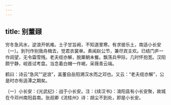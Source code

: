 ```yaml
---
---
---
```

title: 别董颋
---




穷冬急风水，逆浪开帆难。士子甘旨阙，不知道里寒。有求彼乐土，南适小长安〔一〕。到刊作别我舟楫去，觉君衣裳单。素闻赵公节，兼尽宾主欢。已结门庐一作闾望，无令霜雪残。老夫缆亦解，脱粟朝未餐。飘荡兵甲际，几时怀抱宽。汉阳颇宁静，岘首试考盘。当念着白帽一作褐，采薇青云端。

鹤曰：诗云“急风”“逆浪”，盖董自岳阳溯汉水而之邓也。又云：“老夫缆亦解”，公是时亦有适潭之期矣。

〔一〕小长安：《光武纪》：战于小长安。注：《续汉书》：淯阳县有小长安聚，故城在今邓州南阳县南。张叔卿《流桂州》诗：胡尘不到处，即是小长安。